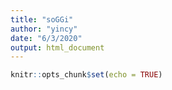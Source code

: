 ```yaml
---
title: "soGGi"
author: "yincy"
date: "6/3/2020"
output: html_document
---
```


```r
knitr::opts_chunk$set(echo = TRUE)
```





